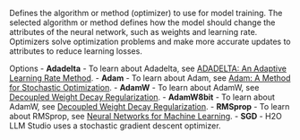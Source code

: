 Defines the algorithm or method (optimizer) to use for model training. The selected algorithm or method defines how the model should change the attributes of the neural network, such as weights and learning rate. Optimizers solve optimization problems and make more accurate updates to attributes to reduce learning losses.


Options
    - **Adadelta**
        -  To learn about Adadelta, see <a href="https://arxiv.org/abs/1212.5701" target="_blank" >ADADELTA: An Adaptive Learning Rate Method</a>. 
    - **Adam**
        - To learn about Adam, see <a href="https://arxiv.org/abs/1412.6980" target="_blank" >Adam: A Method for Stochastic Optimization</a>. 
    - **AdamW**
        - To learn about AdamW, see <a href="https://arxiv.org/abs/1711.05101" target="_blank" >Decoupled Weight Decay Regularization</a>.
    - **AdamW8bit**
        - To learn about AdamW, see <a href="https://arxiv.org/abs/1711.05101" target="_blank" >Decoupled Weight Decay Regularization</a>.
    - **RMSprop** 
        - To learn about RMSprop, see <a href="https://www.cs.toronto.edu/~tijmen/csc321/slides/lecture_slides_lec6.pdf" target="_blank" >Neural Networks for Machine Learning</a>.
    - **SGD** 
        - H2O LLM Studio uses a stochastic gradient descent optimizer.